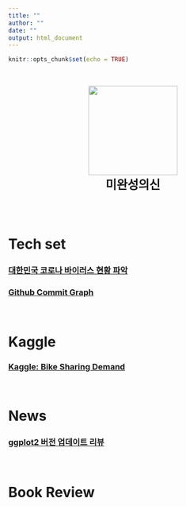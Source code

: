 ```yaml
---
title: ""
author: ""
date: ""
output: html_document
---
```


```r
knitr::opts_chunk$set(echo = TRUE)
```

<br>


<p align="center">
  <img src="Gareth_Frank_Bale.PNG" width="180" height="180"> <br>
  <font size= 5><b>미완성의신</b></font>
</p>


<br>
<br>


# Tech set

### [대한민국 코로나 바이러스 현황 파악](docs/corona/corona.html)
### [Github Commit Graph](docs/git_commit_vis/gg_vis.html)

<br>

# Kaggle

### [Kaggle: Bike Sharing Demand](docs/kaggle/bike_sharing_demand/Bike_Sharing_Demand.html)

<br>

# News

### [ggplot2 버전 업데이트 리뷰](docs/News/ggplot2_330.html)

<br>

# Book Review



